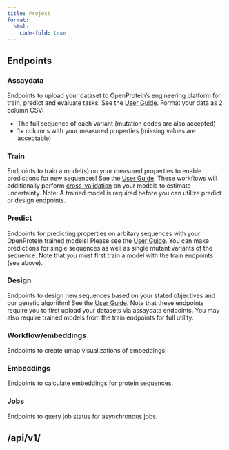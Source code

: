 ```yaml
---
title: Project
format:
  html:
    code-fold: true
---
```


## Endpoints

### Assaydata
Endpoints to upload your dataset to OpenProtein's engineering platform for train, predict and evaluate tasks. See the <a href="https://docs.openprotein.ai/" rel="noreferrer" target="_blank">User Guide</a>.
Format your data as 2 column CSV:

  * The full sequence of each variant (mutation codes are also accepted)
  * 1+ columns with your measured properties (missing values are acceptable)

### Train
Endpoints to train a model(s) on your measured properties to enable predictions for new sequences! See the <a href="https://docs.openprotein.ai/" rel="noreferrer" target="_blank">User Guide</a>.
These workflows will additionally perform <a href="https://docs.openprotein.ai/cross-validation-page.html">cross-validation</a> on your models to estimate uncertainty.
Note: A trained model is required before you can utilize predict or design endpoints.

### Predict
Endpoints for predicting properties on arbitary sequences with your OpenProtein trained models! Please see the <a href="https://docs.openprotein.ai/" rel="noreferrer" target="_blank">User Guide</a>.
You can make predictions for single sequences as well as single mutant variants of the sequence.
Note that you must first train a model with the train endpoints (see above).

### Design
Endpoints to design new sequences based on your stated objectives and our genetic algorithm! See the <a href="https://docs.openprotein.ai/" rel="noreferrer" target="_blank">User Guide</a>.
Note that these endpoints require you to first upload your datasets via assaydata endpoints.
You may also require trained models from the train endpoints for full utility.

### Workflow/embeddings
Endpoints to create umap visualizations of embeddings!

### Embeddings
Endpoints to calculate embeddings for protein sequences.

### Jobs
Endpoints to query job status for asynchronous jobs.

## /api/v1/

```{=html}
<script src="https://unpkg.com/swagger-ui-dist@5.1/swagger-ui-bundle.js"></script>
<script>
  window.onload = function() {
    const ui = SwaggerUIBundle({
      url: "http://dev.api.openprotein.ai/api/v1/openapi.json",
      dom_id: "#swagger-ui",
      config: {
        deepLinking: true,
        tagsSorter: "alpha",
        docExpansion: "list",
      },
      requestInterceptor: (request) => {
        if (!request.url.includes("openapi.json")) {
          // Modify the request URL for other endpoints
          request.url = "http://dev.api.openprotein.ai" + request.url;
        }
        return request;
      },
    });
  };
</script>
<!-- <script src="css/swagger-ui-bundle.js"></script> -->

<link rel="stylesheet" href="css/swagger-ui.css">
<div id="swagger-ui"></div>
```
